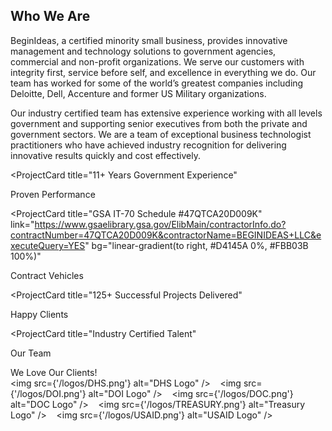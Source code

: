 ## Who We Are

BeginIdeas, a certified minority small business, provides innovative management and technology solutions to government agencies, commercial and non-profit organizations.  We serve our customers with integrity first, service before self, and excellence in everything we do. Our team has worked for some of the world’s greatest companies including Deloitte, Dell, Accenture and former US Military organizations.

Our industry certified  team has extensive experience working with all levels government and supporting senior executives from both the private and government sectors. We are a team of exceptional business technologist practitioners who have achieved industry recognition for delivering innovative results quickly and cost effectively.

<ProjectCard
  title="11+ Years Government Experience"
>
  Proven Performance
</ProjectCard>

<ProjectCard
  title="GSA IT-70 Schedule #47QTCA20D009K"
  link="https://www.gsaelibrary.gsa.gov/ElibMain/contractorInfo.do?contractNumber=47QTCA20D009K&contractorName=BEGINIDEAS+LLC&executeQuery=YES"
  bg="linear-gradient(to right, #D4145A 0%, #FBB03B 100%)"
>
  Contract Vehicles
</ProjectCard>

<ProjectCard
  title="125+ Successful Projects Delivered"
>
  Happy Clients 
</ProjectCard>

<ProjectCard
  title="Industry Certified Talent"
>
  Our Team
</ProjectCard>

We Love Our Clients!<br />
<img src={'/logos/DHS.png'} alt="DHS Logo" />&nbsp; &nbsp;
<img src={'/logos/DOI.png'} alt="DOI Logo" />&nbsp; &nbsp;
<img src={'/logos/DOC.png'} alt="DOC Logo" />&nbsp; &nbsp;
<img src={'/logos/TREASURY.png'} alt="Treasury Logo" />&nbsp; &nbsp;
<img src={'/logos/USAID.png'} alt="USAID Logo" />



